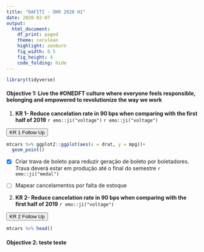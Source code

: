 ```yaml
---
title: "DAFITI - OKR 2020 H1"
date: 2020-02-07
output:
  html_document:
    df_print: paged
    theme: cerulean
    highlight: zenburn
    fig_width: 8.5
    fig_height: 4
    code_folding: hide
---
```


```r
library(tidyverse)
```

#### **Objective 1:** **Live the #ONEDFT culture where everyone feels responsible, belonging and empowered to revolutionize the way we work**

1. **KR 1- Reduce cancelation rate in 90 bps when comparing with the first half of 2019** `r emo::ji("voltage")` `r emo::ji("voltage")`

<button class="btn btn-primary btn-sm" data-toggle="collapse" data-target="#BlockName1"> KR 1 Follow Up </button>  
<div id="BlockName1" class="collapse"> 
```r
mtcars %>% ggplot2::ggplot(aes(x = drat, y = mpg))+
  geom_point()
```
</div>

- [X] Criar trava de boleto para reduzir geração de boleto por boletadores. Trava deverá estar em produção até o final do semestre `r emo::ji("medal")` 

- [ ] Mapear cancelamentos por falta de estoque

2. **KR 2- Reduce cancelation rate in 90 bps when comparing with the first half of 2019** `r emo::ji("voltage")`

<button class="btn btn-primary btn-sm" data-toggle="collapse" data-target="#BlockName2"> KR 2 Follow Up </button>  
<div id="BlockName2" class="collapse"> 
```r
mtcars %>% head()
```
</div>

#### **Objective 2:** **teste teste**

